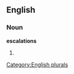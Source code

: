 
==English==

===Noun===
'''escalations'''

# {{plural of|[[escalation]]}}

[[Category:English plurals]]